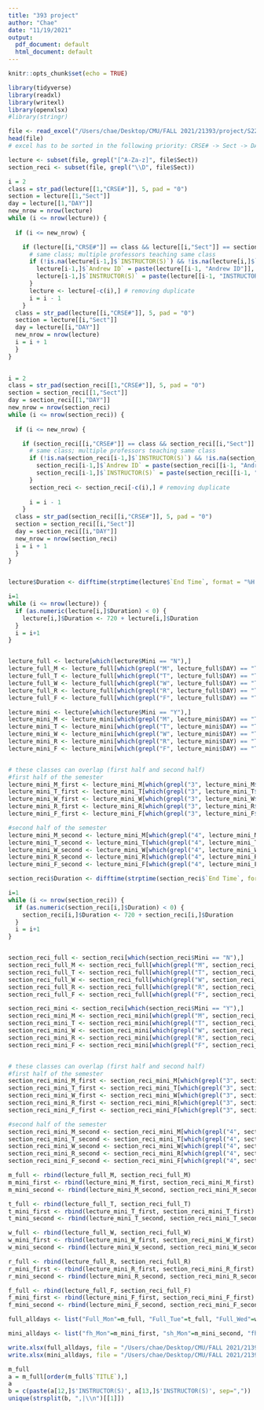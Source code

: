```yaml
---
title: "393 project"
author: "Chae"
date: "11/19/2021"
output:
  pdf_document: default
  html_document: default
---
```


```r
knitr::opts_chunk$set(echo = TRUE)
```


```r
library(tidyverse)
library(readxl)
library(writexl)
library(openxlsx)
#library(stringr)
```


```r
file <- read_excel("/Users/chae/Desktop/CMU/FALL 2021/21393/project/S22_Registrar_Schedule_Courses_1nov21.xlsx")
head(file)
# excel has to be sorted in the following priority: CRSE# -> Sect -> DAY
```


```r

lecture <- subset(file, grepl("[^A-Za-z]", file$Sect))
section_reci <- subset(file, grepl("\\D", file$Sect))
```

```r
i = 2
class = str_pad(lecture[[1,"CRSE#"]], 5, pad = "0")
section = lecture[[1,"Sect"]]
day = lecture[[1,"DAY"]]
new_nrow = nrow(lecture)
while (i <= nrow(lecture)) {
  
  if (i <= new_nrow) {

    if (lecture[[i,"CRSE#"]] == class && lecture[[i,"Sect"]] == section && lecture[[i,"DAY"]] == day)  {
      # same class; multiple professors teaching same class
      if (!is.na(lecture[i-1,]$`INSTRUCTOR(S)`) && !is.na(lecture[i,]$`INSTRUCTOR(S)`) && !grepl(lecture[i,]$`INSTRUCTOR(S)`, lecture[i-1,]$`INSTRUCTOR(S)`)) {
        lecture[i-1,]$`Andrew ID` = paste(lecture[[i-1, "Andrew ID"]], lecture[[i, "Andrew ID"]], sep=",")
        lecture[i-1,]$`INSTRUCTOR(S)` = paste(lecture[[i-1, "INSTRUCTOR(S)"]], lecture[[i, "INSTRUCTOR(S)"]], sep=",")
      }
      lecture <- lecture[-c(i),] # removing duplicate 
      i = i - 1
    }
  class = str_pad(lecture[[i,"CRSE#"]], 5, pad = "0")
  section = lecture[[i,"Sect"]]
  day = lecture[[i,"DAY"]]
  new_nrow = nrow(lecture)
  i = i + 1
  }
}
  

```



```r
i = 2
class = str_pad(section_reci[[1,"CRSE#"]], 5, pad = "0")
section = section_reci[[1,"Sect"]]
day = section_reci[[1,"DAY"]]
new_nrow = nrow(section_reci)
while (i <= nrow(section_reci)) {
  
  if (i <= new_nrow) {

    if (section_reci[[i,"CRSE#"]] == class && section_reci[[i,"Sect"]] == section && section_reci[[i,"DAY"]] == day)  {
      # same class; multiple professors teaching same class
      if (!is.na(section_reci[i-1,]$`INSTRUCTOR(S)`) && !is.na(section_reci[i,]$`INSTRUCTOR(S)`) && !grepl(section_reci[i,]$`INSTRUCTOR(S)`, section_reci[i-1,]$`INSTRUCTOR(S)`)) {
        section_reci[i-1,]$`Andrew ID` = paste(section_reci[[i-1, "Andrew ID"]], section_reci[[i, "Andrew ID"]], sep=",")
        section_reci[i-1,]$`INSTRUCTOR(S)` = paste(section_reci[[i-1, "INSTRUCTOR(S)"]], section_reci[[i, "INSTRUCTOR(S)"]], sep=",")
      }
      section_reci <- section_reci[-c(i),] # removing duplicate 
      
      i = i - 1
    }
  class = str_pad(section_reci[[i,"CRSE#"]], 5, pad = "0")
  section = section_reci[[i,"Sect"]]
  day = section_reci[[i,"DAY"]]
  new_nrow = nrow(section_reci)
  i = i + 1
  }
}
  
```



```r
lecture$Duration <- difftime(strptime(lecture$`End Time`, format = "%H:%M"), strptime(lecture$`Begin Time`,format = "%H:%M"))

i=1
while (i <= nrow(lecture)) {
  if (as.numeric(lecture[i,]$Duration) < 0) {
    lecture[i,]$Duration <- 720 + lecture[i,]$Duration
  }
  i = i+1
}


lecture_full <- lecture[which(lecture$Mini == "N"),]
lecture_full_M <- lecture_full[which(grepl("M", lecture_full$DAY) == "TRUE"),]
lecture_full_T <- lecture_full[which(grepl("T", lecture_full$DAY) == "TRUE"),]
lecture_full_W <- lecture_full[which(grepl("W", lecture_full$DAY) == "TRUE"),]
lecture_full_R <- lecture_full[which(grepl("R", lecture_full$DAY) == "TRUE"),]
lecture_full_F <- lecture_full[which(grepl("F", lecture_full$DAY) == "TRUE"),]

lecture_mini <- lecture[which(lecture$Mini == "Y"),]
lecture_mini_M <- lecture_mini[which(grepl("M", lecture_mini$DAY) == "TRUE"),]
lecture_mini_T <- lecture_mini[which(grepl("T", lecture_mini$DAY) == "TRUE"),]
lecture_mini_W <- lecture_mini[which(grepl("W", lecture_mini$DAY) == "TRUE"),]
lecture_mini_R <- lecture_mini[which(grepl("R", lecture_mini$DAY) == "TRUE"),]
lecture_mini_F <- lecture_mini[which(grepl("F", lecture_mini$DAY) == "TRUE"),]


# these classes can overlap (first half and second half)
#first half of the semester
lecture_mini_M_first <- lecture_mini_M[which(grepl("3", lecture_mini_M$Sect) == "TRUE"),]
lecture_mini_T_first <- lecture_mini_T[which(grepl("3", lecture_mini_T$Sect) == "TRUE"),]
lecture_mini_W_first <- lecture_mini_W[which(grepl("3", lecture_mini_W$Sect) == "TRUE"),]
lecture_mini_R_first <- lecture_mini_R[which(grepl("3", lecture_mini_R$Sect) == "TRUE"),]
lecture_mini_F_first <- lecture_mini_F[which(grepl("3", lecture_mini_F$Sect) == "TRUE"),]

#second half of the semester
lecture_mini_M_second <- lecture_mini_M[which(grepl("4", lecture_mini_M$Sect) == "TRUE"),]
lecture_mini_T_second <- lecture_mini_T[which(grepl("4", lecture_mini_T$Sect) == "TRUE"),]
lecture_mini_W_second <- lecture_mini_W[which(grepl("4", lecture_mini_W$Sect) == "TRUE"),]
lecture_mini_R_second <- lecture_mini_R[which(grepl("4", lecture_mini_R$Sect) == "TRUE"),]
lecture_mini_F_second <- lecture_mini_F[which(grepl("4", lecture_mini_F$Sect) == "TRUE"),]

```




```r
section_reci$Duration <- difftime(strptime(section_reci$`End Time`, format = "%H:%M"), strptime(section_reci$`Begin Time`,format = "%H:%M"))

i=1
while (i <= nrow(section_reci)) {
  if (as.numeric(section_reci[i,]$Duration) < 0) {
    section_reci[i,]$Duration <- 720 + section_reci[i,]$Duration
  }
  i = i+1
}


section_reci_full <- section_reci[which(section_reci$Mini == "N"),]
section_reci_full_M <- section_reci_full[which(grepl("M", section_reci_full$DAY) == "TRUE"),]
section_reci_full_T <- section_reci_full[which(grepl("T", section_reci_full$DAY) == "TRUE"),]
section_reci_full_W <- section_reci_full[which(grepl("W", section_reci_full$DAY) == "TRUE"),]
section_reci_full_R <- section_reci_full[which(grepl("R", section_reci_full$DAY) == "TRUE"),]
section_reci_full_F <- section_reci_full[which(grepl("F", section_reci_full$DAY) == "TRUE"),]

section_reci_mini <- section_reci[which(section_reci$Mini == "Y"),]
section_reci_mini_M <- section_reci_mini[which(grepl("M", section_reci_mini$DAY) == "TRUE"),]
section_reci_mini_T <- section_reci_mini[which(grepl("T", section_reci_mini$DAY) == "TRUE"),]
section_reci_mini_W <- section_reci_mini[which(grepl("W", section_reci_mini$DAY) == "TRUE"),]
section_reci_mini_R <- section_reci_mini[which(grepl("R", section_reci_mini$DAY) == "TRUE"),]
section_reci_mini_F <- section_reci_mini[which(grepl("F", section_reci_mini$DAY) == "TRUE"),]


# these classes can overlap (first half and second half)
#first half of the semester
section_reci_mini_M_first <- section_reci_mini_M[which(grepl("3", section_reci_mini_M$Sect) == "TRUE"),]
section_reci_mini_T_first <- section_reci_mini_T[which(grepl("3", section_reci_mini_T$Sect) == "TRUE"),]
section_reci_mini_W_first <- section_reci_mini_W[which(grepl("3", section_reci_mini_W$Sect) == "TRUE"),]
section_reci_mini_R_first <- section_reci_mini_R[which(grepl("3", section_reci_mini_R$Sect) == "TRUE"),]
section_reci_mini_F_first <- section_reci_mini_F[which(grepl("3", section_reci_mini_F$Sect) == "TRUE"),]

#second half of the semester
section_reci_mini_M_second <- section_reci_mini_M[which(grepl("4", section_reci_mini_M$Sect) == "TRUE"),]
section_reci_mini_T_second <- section_reci_mini_T[which(grepl("4", section_reci_mini_T$Sect) == "TRUE"),]
section_reci_mini_W_second <- section_reci_mini_W[which(grepl("4", section_reci_mini_W$Sect) == "TRUE"),]
section_reci_mini_R_second <- section_reci_mini_R[which(grepl("4", section_reci_mini_R$Sect) == "TRUE"),]
section_reci_mini_F_second <- section_reci_mini_F[which(grepl("4", section_reci_mini_F$Sect) == "TRUE"),]
```

```r
m_full <- rbind(lecture_full_M, section_reci_full_M)
m_mini_first <- rbind(lecture_mini_M_first, section_reci_mini_M_first)
m_mini_second <- rbind(lecture_mini_M_second, section_reci_mini_M_second)

t_full <- rbind(lecture_full_T, section_reci_full_T)
t_mini_first <- rbind(lecture_mini_T_first, section_reci_mini_T_first)
t_mini_second <- rbind(lecture_mini_T_second, section_reci_mini_T_second)

w_full <- rbind(lecture_full_W, section_reci_full_W)
w_mini_first <- rbind(lecture_mini_W_first, section_reci_mini_W_first)
w_mini_second <- rbind(lecture_mini_W_second, section_reci_mini_W_second)

r_full <- rbind(lecture_full_R, section_reci_full_R)
r_mini_first <- rbind(lecture_mini_R_first, section_reci_mini_R_first)
r_mini_second <- rbind(lecture_mini_R_second, section_reci_mini_R_second)

f_full <- rbind(lecture_full_F, section_reci_full_F)
f_mini_first <- rbind(lecture_mini_F_first, section_reci_mini_F_first)
f_mini_second <- rbind(lecture_mini_F_second, section_reci_mini_F_second)

```



```r

full_alldays <- list("Full_Mon"=m_full, "Full_Tue"=t_full, "Full_Wed"=w_full, "Full_Thur"=r_full, "Full_Fri"=f_full)

mini_alldays <- list("fh_Mon"=m_mini_first, "sh_Mon"=m_mini_second, "fh_Tue"=t_mini_first, "sh_Tue"=t_mini_second, "fh_Wed"=w_mini_first, "sh_Wed"=w_mini_second, "fh_Thur"=r_mini_first, "sh_Thur"=r_mini_second, "fh_Fri"=f_mini_first, "sh_Fri"=f_mini_second)

write.xlsx(full_alldays, file = "/Users/chae/Desktop/CMU/FALL 2021/21393/project/output_full.xlsx")
write.xlsx(mini_alldays, file = "/Users/chae/Desktop/CMU/FALL 2021/21393/project/output_mini.xlsx")
```



```r
m_full
a = m_full[order(m_full$`TITLE`),]
a
b = c(paste(a[12,]$'INSTRUCTOR(S)', a[13,]$'INSTRUCTOR(S)', sep=","))
unique(strsplit(b, ",|\\n")[[1]])
```
